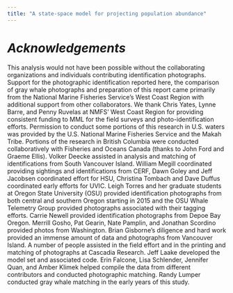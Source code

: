 ```yaml
---
title: "A state-space model for projecting population abundance"
---
```


# *Acknowledgements*

This analysis would not have been possible without the collaborating organizations and individuals contributing identification photographs. Support for the photographic identification reported here, the comparison of gray whale photographs and preparation of this report came primarily from the National Marine Fisheries Service’s West Coast Region with additional support from other collaborators. We thank Chris Yates, Lynne Barre, and Penny Ruvelas at NMFS’ West Coast Region for providing consistent funding to MML for the field surveys and photo-identification efforts. Permission to conduct some portions of this research in U.S. waters was provided by the U.S. National Marine Fisheries Service and the Makah Tribe. Portions of the research in British Columbia were conducted collaboratively with Fisheries and Oceans Canada (thanks to John Ford and Graeme Ellis). Volker Deecke assisted in analysis and matching of identifications from South Vancouver Island. William Megill coordinated providing sightings and identifications from CERF, Dawn Goley and Jeff Jacobsen coordinated effort for HSU, Christina Tombach and Dave Duffus coordinated early efforts for UVIC. Leigh Torres and her graduate students at Oregon State University (OSU) provided identification photographs from both central and southern Oregon starting in 2015 and the OSU Whale Telemetry Group provided photographs associated with their tagging efforts. Carrie Newell provided identification photographs from Depoe Bay Oregon. Merrill Gosho, Pat Gearin, Nate Pamplin, and Jonathan Scordino provided photos from Washington. Brian Gisborne’s diligence and hard work provided an immense amount of data and photographs from Vancouver Island. A number of people assisted in the field effort and in the printing and matching of photographs at Cascadia Research. Jeff Laake developed the model set and associated code. Erin Falcone, Lisa Schlender, Jennifer Quan, and Amber Klimek helped compile the data from different contributors and conducted photographic matching. Randy Lumper conducted gray whale matching in the early years of this study.
